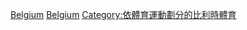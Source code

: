 {{Commonscat|Badminton in Belgium}}

[[Category:各國羽毛球|Belgium]]
[[Category:歐洲羽毛球|Belgium]]
[[Category:依體育運動劃分的比利時體育|Category:依體育運動劃分的比利時體育]]